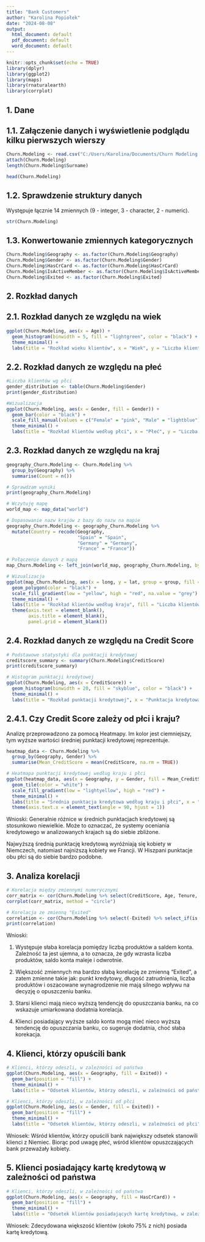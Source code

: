 ---
title: "Bank Customers"
author: "Karolina Popiołek"
date: "2024-08-08"
output:
  html_document: default
  pdf_document: default
  word_document: default
---

```{r setup, include=FALSE}
knitr::opts_chunk$set(echo = TRUE)
library(dplyr)
library(ggplot2)
library(maps)
library(rnaturalearth)
library(corrplot)
```

## 1. Dane

## 1.1. Załączenie danych i wyświetlenie podglądu kilku pierwszych wierszy

```{r customers}
Churn.Modeling <- read.csv("C:/Users/Karolina/Documents/Churn Modeling.csv")
attach(Churn.Modeling)
length(Churn.Modeling$Surname)

head(Churn.Modeling)

```

## 1.2. Sprawdzenie struktury danych

Występuje łącznie 14 zmiennych (9 - integer, 3 - character, 2 - numeric).

```{r}
str(Churn.Modeling)
```

## 1.3. Konwertowanie zmiennych kategorycznych

```{r}
Churn.Modeling$Geography <- as.factor(Churn.Modeling$Geography)
Churn.Modeling$Gender <- as.factor(Churn.Modeling$Gender)
Churn.Modeling$HasCrCard <- as.factor(Churn.Modeling$HasCrCard)
Churn.Modeling$IsActiveMember <- as.factor(Churn.Modeling$IsActiveMember)
Churn.Modeling$Exited <- as.factor(Churn.Modeling$Exited)
```

## 2. Rozkład danych

## 2.1. Rozkład danych ze względu na wiek

```{r}
ggplot(Churn.Modeling, aes(x = Age)) + 
  geom_histogram(binwidth = 5, fill = "lightgreen", color = "black") +
  theme_minimal() +
  labs(title = "Rozkład wieku klientów", x = "Wiek", y = "Liczba klientów")
```

## 2.2. Rozkład danych ze względu na płeć

```{r}
#Liczba klientów wg płci
gender_distribution <- table(Churn.Modeling$Gender)
print(gender_distribution)

#Wizualizacja
ggplot(Churn.Modeling, aes(x = Gender, fill = Gender)) +
  geom_bar(color = "black") +
  scale_fill_manual(values = c("Female" = "pink", "Male" = "lightblue")) +
  theme_minimal() +
  labs(title = "Rozkład klientów według płci", x = "Płeć", y = "Liczba klientów")
```

## 2.3. Rozkład danych ze względu na kraj

```{r}
geography_Churn.Modeling <- Churn.Modeling %>%
  group_by(Geography) %>%
  summarise(Count = n())

# Sprawdzam wyniki
print(geography_Churn.Modeling)

# Wczytuję mapę
world_map <- map_data("world")

# Dopasowanie nazw krajów z bazy do nazw na mapie
geography_Churn.Modeling <- geography_Churn.Modeling %>%
  mutate(Country = recode(Geography,
                          "Spain" = "Spain",
                          "Germany" = "Germany",
                          "France" = "France"))

# Połączenie danych z mapą
map_Churn.Modeling <- left_join(world_map, geography_Churn.Modeling, by = c("region" = "Country"))

# Wizualizacja
ggplot(map_Churn.Modeling, aes(x = long, y = lat, group = group, fill = Count)) +
  geom_polygon(color = "black") +
  scale_fill_gradient(low = "yellow", high = "red", na.value = "grey") +
  theme_minimal() +
  labs(title = "Rozkład klientów według kraju", fill = "Liczba klientów") +
  theme(axis.text = element_blank(),
        axis.title = element_blank(),
        panel.grid = element_blank())
```

## 2.4. Rozkład danych ze względu na Credit Score

```{r}
# Podstawowe statystyki dla punktacji kredytowej
creditscore_summary <- summary(Churn.Modeling$CreditScore)
print(creditscore_summary)

# Histogram punktacji kredytowej
ggplot(Churn.Modeling, aes(x = CreditScore)) +
  geom_histogram(binwidth = 20, fill = "skyblue", color = "black") +
  theme_minimal() +
  labs(title = "Rozkład punktacji kredytowej", x = "Punktacja kredytowa", y = "Liczba klientów")
```

## 2.4.1. Czy Credit Score zależy od płci i kraju?

Analizę przeprowadzono za pomocą Heatmapy. Im kolor jest ciemniejszy, tym wyższe wartości średniej punktacji kredytowej reprezentuje.

```{r}
heatmap_data <- Churn.Modeling %>%
  group_by(Geography, Gender) %>%
  summarise(Mean_CreditScore = mean(CreditScore, na.rm = TRUE))

# Heatmapa punktacji kredytowej według kraju i płci
ggplot(heatmap_data, aes(x = Geography, y = Gender, fill = Mean_CreditScore)) +
  geom_tile(color = "white") +
  scale_fill_gradient(low = "lightyellow", high = "red") +
  theme_minimal() +
  labs(title = "Średnia punktacja kredytowa według kraju i płci", x = "Kraj", y = "Płeć", fill = "Średnia punktacja") +
  theme(axis.text.x = element_text(angle = 90, hjust = 1))
```

Wnioski: Generalnie różnice w średnich punktacjach kredytowej są stosunkowo niewielkie. Może to oznaczać, że systemy oceniania kredytowego w analizowanych krajach są do siebie zbliżone.

Najwyższą średnią punktację kredytową wyróżniają się kobiety w Niemczech, natomiast najniższą kobiety we Francji. W Hiszpani punktacje obu płci są do siebie bardzo podobne.

## 3. Analiza korelacji

```{r}
# Korelacja między zmiennymi numerycznymi
corr_matrix <- cor(Churn.Modeling %>% select(CreditScore, Age, Tenure, Balance, NumOfProducts, EstimatedSalary))
corrplot(corr_matrix, method = "circle")

# Korelacja ze zmienną "Exited"
correlation <- cor(Churn.Modeling %>% select(-Exited) %>% select_if(is.numeric), as.numeric(as.character(Churn.Modeling$Exited)))
print(correlation)
```

Wnioski:

1)  Występuje słaba korelacja pomiędzy liczbą produktów a saldem konta. Zależność ta jest ujemna, a to oznacza, że gdy wzrasta liczba produktów, saldo konta maleje i odwrotnie.

2)  Większość zmiennych ma bardzo słabą korelację ze zmienną "Exited", a zatem zmienne takie jak: punkt kredytowy, długość zatrudnienia, liczba produktów i oszacowane wynagrodzenie nie mają silnego wpływu na decyzję o opuszczeniu banku.

3)  Starsi klienci mają nieco wyższą tendencję do opuszczania banku, na co wskazuje umiarkowana dodatnia korelacja.

4)  Klienci posiadający wyższe saldo konta mogą mieć nieco wyższą tendencję do opuszczania banku, co sugeruje dodatnia, choć słaba korekacja.

## 4. Klienci, którzy opuścili bank

```{r}
# Klienci, którzy odeszli, w zależności od państwa
ggplot(Churn.Modeling, aes(x = Geography, fill = Exited)) + 
  geom_bar(position = "fill") +
  theme_minimal() +
  labs(title = "Odsetek klientów, którzy odeszli, w zależności od państwa", x = "Państwo", y = "Procent")

# Klienci, którzy odeszli, w zależności od płci
ggplot(Churn.Modeling, aes(x = Gender, fill = Exited)) + 
  geom_bar(position = "fill") +
  theme_minimal() +
  labs(title = "Odsetek klientów, którzy odeszli, w zależności od płci", x = "Płeć", y = "Procent")
```

Wniosek: Wśród klientów, którzy opuścili bank największy odsetek stanowili klienci z Niemiec. Biorąc pod uwagę płeć, wśród klientów opuszczających bank przeważały kobiety.

## 5. Klienci posiadający kartę kredytową w zależności od państwa

```{r}
# Klienci, którzy odeszli, w zależności od państwa
ggplot(Churn.Modeling, aes(x = Geography, fill = HasCrCard)) + 
  geom_bar(position = "fill") +
  theme_minimal() +
  labs(title = "Odsetek klientów posiadających kartę kredytową, w zależności od państwa", x = "Państwo", y = "Procent")
```

Wniosek: Zdecydowana większość klientów (około 75% z nich) posiada kartę kredytową.
